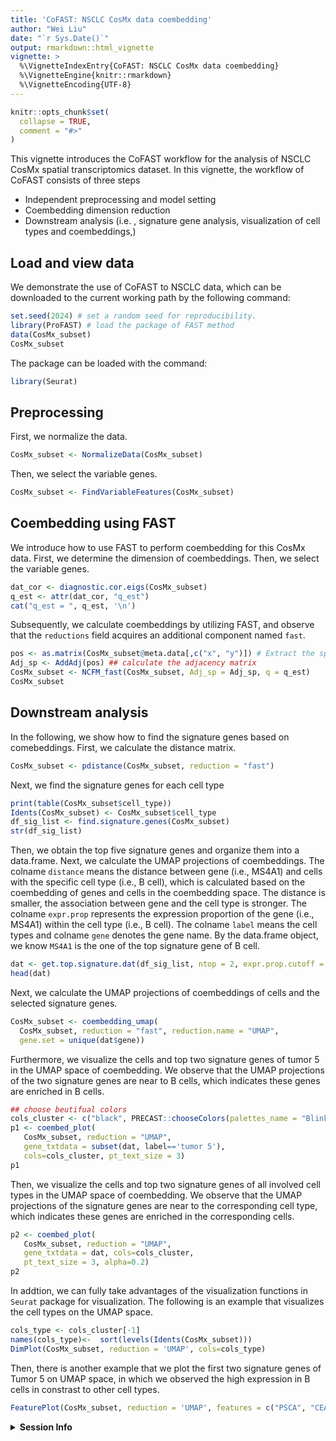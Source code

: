 ---
title: 'CoFAST: NSCLC CosMx data coembedding'
author: "Wei Liu"
date: "`r Sys.Date()`"
output: rmarkdown::html_vignette
vignette: >
  %\VignetteIndexEntry{CoFAST: NSCLC CosMx data coembedding}
  %\VignetteEngine{knitr::rmarkdown}
  %\VignetteEncoding{UTF-8}
---

```{r, include = FALSE}
knitr::opts_chunk$set(
  collapse = TRUE,
  comment = "#>"
)
```

This vignette introduces the CoFAST workflow for the analysis of NSCLC CosMx spatial transcriptomics  dataset. In this vignette, the workflow of CoFAST consists of three steps

* Independent preprocessing and model setting
* Coembedding dimension reduction
* Downstream analysis (i.e. , signature gene analysis, visualization of cell types and coembeddings,)

## Load and view data
We demonstrate the use of CoFAST to NSCLC data, which can be downloaded to the current working path by the following command:
```{r eval = FALSE}
set.seed(2024) # set a random seed for reproducibility.
library(ProFAST) # load the package of FAST method
data(CosMx_subset)
CosMx_subset
```

The package can be loaded with the command:
```{r  eval = FALSE}
library(Seurat)
```

## Preprocessing
First, we normalize the data.
```{r  eval = FALSE}
CosMx_subset <- NormalizeData(CosMx_subset)
```
Then, we select the variable genes.
```{r  eval = FALSE}
CosMx_subset <- FindVariableFeatures(CosMx_subset)
```

## Coembedding using FAST
We introduce how to use FAST to perform coembedding for this CosMx data. First, we determine the dimension of coembeddings.
Then, we select the variable genes.

```{r  eval = FALSE, fig.width= 6, fig.height= 4.5}
dat_cor <- diagnostic.cor.eigs(CosMx_subset)
q_est <- attr(dat_cor, "q_est")
cat("q_est = ", q_est, '\n')
```
Subsequently, we calculate coembeddings by utilizing FAST, and observe that the `reductions` field acquires an additional component named `fast`.
```{r  eval = FALSE}
pos <- as.matrix(CosMx_subset@meta.data[,c("x", "y")]) # Extract the spatial coordinates
Adj_sp <- AddAdj(pos) ## calculate the adjacency matrix
CosMx_subset <- NCFM_fast(CosMx_subset, Adj_sp = Adj_sp, q = q_est)
CosMx_subset
```

## Downstream analysis
In the following, we show how to find the signature genes based on comebeddings.
First, we calculate the distance matrix.
```{r  eval = FALSE}
CosMx_subset <- pdistance(CosMx_subset, reduction = "fast")
```
Next, we find the signature genes for each cell type
```{r  eval = FALSE}
print(table(CosMx_subset$cell_type))
Idents(CosMx_subset) <- CosMx_subset$cell_type
df_sig_list <- find.signature.genes(CosMx_subset)
str(df_sig_list)
```


Then, we obtain the top five signature genes and organize them into a data.frame. Next, we calculate the UMAP projections of coembeddings. The colname `distance` means the distance between gene (i.e., MS4A1) and cells with the specific cell type (i.e., B cell), which is calculated based on the coembedding of genes and cells in the coembedding space. The distance is smaller, the association between gene and the cell type is stronger. The colname `expr.prop` represents the expression proportion of the gene (i.e., MS4A1) within the cell type (i.e., B cell). The colname `label` means the cell types and colname `gene` denotes the gene name. By the data.frame object, we know `MS4A1` is the one of the top signature gene of B cell.
```{r  eval = FALSE}
dat <- get.top.signature.dat(df_sig_list, ntop = 2, expr.prop.cutoff = 0.1)
head(dat)
```

Next, we calculate the UMAP projections of coembeddings of cells and the selected signature genes.
```{r  eval = FALSE, fig.width=10,fig.height=7}
CosMx_subset <- coembedding_umap(
  CosMx_subset, reduction = "fast", reduction.name = "UMAP",
  gene.set = unique(dat$gene))
```


Furthermore, we visualize the cells and top two signature genes of tumor 5 in the UMAP space of coembedding. We observe that the UMAP projections of the two signature genes are near to B cells, which indicates these genes are enriched in B cells.
```{r  eval = FALSE, fig.width=8,fig.height=5}
## choose beutifual colors
cols_cluster <- c("black", PRECAST::chooseColors(palettes_name = "Blink 23", n_colors = 21, plot_colors = TRUE))
p1 <- coembed_plot(
   CosMx_subset, reduction = "UMAP",
   gene_txtdata = subset(dat, label=='tumor 5'),
   cols=cols_cluster, pt_text_size = 3)
p1
```

Then, we visualize the cells and top two signature genes of all involved cell types in the UMAP space of coembedding. We observe that the UMAP projections of the signature genes are near to the corresponding cell type, which indicates these genes are enriched in the corresponding cells.
```{r  eval = FALSE, fig.width=9,fig.height=6}
p2 <- coembed_plot(
   CosMx_subset, reduction = "UMAP",
   gene_txtdata = dat, cols=cols_cluster, 
   pt_text_size = 3, alpha=0.2)
p2
```

In addtion, we can fully take advantages of the visualization functions in `Seurat` package for visualization. The following is an example that visualizes the cell types on the UMAP space.
```{r  eval = FALSE, fig.width=9,fig.height=6}
cols_type <- cols_cluster[-1]
names(cols_type)<-  sort(levels(Idents(CosMx_subset)))
DimPlot(CosMx_subset, reduction = 'UMAP', cols=cols_type)
```


Then, there is another example that we plot the first two signature genes of Tumor 5 on UMAP space, in which we observed the high expression in  B cells in constrast to other cell types.
```{r  eval = FALSE, fig.width=8,fig.height=3.6}
FeaturePlot(CosMx_subset, reduction = 'UMAP', features = c("PSCA", "CEACAM6"))
```



<details>
<summary>**Session Info**</summary>
```{r}
sessionInfo()
```
</details>
